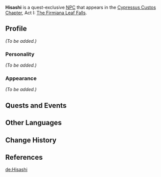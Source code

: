{{Meta
|missing_NPC_profile  = yes
}}
{{Character Infobox
|type             = Quest NPC
|image            = NPC Hisashi.png
|realname         = 
|region           = Inazuma
|affiliation      = Shuumatsuban
|title            = Ninja
|voiceEN          = [https://www.alexmaivoice.com Alex Mai]<ref>Alex Mai: [https://www.alexmaivoice.com/resume EN VA's Website]</ref>
|voiceCN          = 
|voiceJP          = 
}}
'''Hisashi''' is a quest-exclusive [[NPC]] that appears in the [[Cypressus Custos Chapter]], Act I: [[The Firmiana Leaf Falls]].

==Profile==
<!--detailed story/lore information goes here-->
''(To be added.)''

===Personality===
''(To be added.)''

===Appearance===
''(To be added.)''

==Quests and Events==
{{Quests and Events}}

==Other Languages==
{{Other Languages
|default_hidden = 1
|en      = Hisashi
|zhs     = 尚
|zhs_rm  = Shàng
|zht     = 尚
|zht_rm  = Shàng
|ja      = 尚
|ja_rm   = Nao{{Assumed}}
|ko      = 히사시
|ko_rm   = Hisasi
|es      = Hisashi
|fr      = Hisashi
|ru      = Хисаси
|th      = Hisashi
|vi      = Hisashi
|de      = Hisashi
|id      = Hisashi
|pt      = Hisashi
|tr      = Hisashi
|it      = Hisashi
}}

==Change History==
{{Change History|2.6}}

==References==
{{Reflist}}

[[de:Hisashi]]